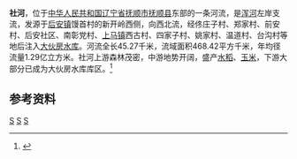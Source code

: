 '''社河'''，位于[[中华人民共和国|中华人民共和国]][[辽宁省|辽宁省]][[抚顺市|抚顺市]][[抚顺县|抚顺县]]东部的一条河流，是[[浑河|浑河]]左岸支流，发源于[[后安镇_(抚顺县)|后安镇]]馒首村的新开岭西侧，向西北流，经佟庄子村、郑家村、前安村、后安社区、南彰党村、[[上马镇|上马镇]]西古村、四家子村、姚家村、温道村、台沟村等地后注入[[大伙房水库|大伙房水库]]。河流全长45.27千米，流域面积468.42平方千米，年均径流量1.29亿立方米。社河上游森林茂密，中游地势开阔，盛产[[水稻|水稻]]、[[玉米|玉米]]，下游大部分已成为大伙房水库库区。<ref name="中国河湖大典">{{cite book zh |author=《[[中国河湖大典|中国河湖大典]]》编纂委员会 |title=《中国河湖大典·黑龙江、辽河卷》 |format=M |edition=1 |location=北京 |publisher=中国水利水电出版社 |date=2014年4月 |pages=271页 |id= ISBN 978-7-5170-1950-3}}</ref>
==参考资料==

{{reflist}}

{{China-river-stub}}

[[Category:辽宁河流|S]]
[[Category:辽河水系|S]]
[[Category:抚顺县|S]]